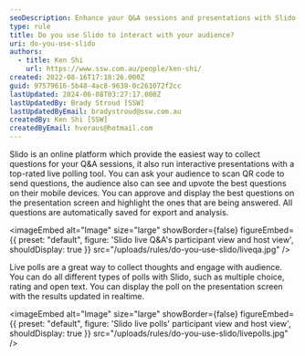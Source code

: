 ```yaml
---
seoDescription: Enhance your Q&A sessions and presentations with Slido's interactive tools, including live polling and question collecting, for a more engaging audience experience.
type: rule
title: Do you use Slido to interact with your audience?
uri: do-you-use-slido
authors:
  - title: Ken Shi
    url: https://www.ssw.com.au/people/ken-shi/
created: 2022-08-16T17:18:26.000Z
guid: 97579616-5b48-4ac8-9638-0c261072f2cc
lastUpdated: 2024-06-08T03:27:17.000Z
lastUpdatedBy: Brady Stroud [SSW]
lastUpdatedByEmail: bradystroud@ssw.com.au
createdBy: Ken Shi [SSW]
createdByEmail: hveraus@hotmail.com
---
```


Slido is an online platform which provide the easiest way to collect questions for your Q&A sessions, it also run interactive presentations with a top-rated live polling tool.
You can ask your audience to scan QR code to send questions, the audience also can see and upvote the best questions on their mobile devices. You can approve and display the best questions on the presentation screen and highlight the ones that are being answered. All questions are automatically saved for export and analysis.


<imageEmbed
  alt="Image"
  size="large"
  showBorder={false}
  figureEmbed={{
    preset: "default",
    figure: 'Slido live Q&A\'s participant view and host view',
    shouldDisplay: true
  }}
  src="/uploads/rules/do-you-use-slido/liveqa.jpg"
/>

Live polls are a great way to collect thoughts and engage with audience. You can do all different types of polls with Slido, such as multiple choice, rating and open text. You can display the poll on the presentation screen with the results updated in realtime.


<imageEmbed
  alt="Image"
  size="large"
  showBorder={false}
  figureEmbed={{
    preset: "default",
    figure: 'Slido live polls\' participant view and host view',
    shouldDisplay: true
  }}
  src="/uploads/rules/do-you-use-slido/livepolls.jpg"
/>
